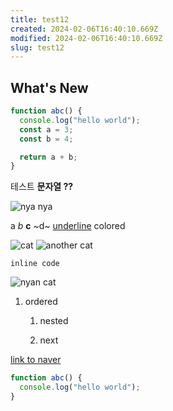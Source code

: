 ```yaml
---
title: test12
created: 2024-02-06T16:40:10.669Z
modified: 2024-02-06T16:40:10.669Z
slug: test12
---
```

  
## What's New

```js
function abc() {
  console.log("hello world");
  const a = 3;
  const b = 4;

  return a + b;
}
```

테스트 **문자열 ??**

![nya nya](./cat-nyan-cat.gif)

a _b_ **c** ~d~ <u>underline</u> colored

![cat](./cat.jpg)
![another cat](./cat.jpg)

`inline code`

![nyan cat](./cat-nyan-cat.gif)

1.  ordered
    
    1.  nested
        
    2.  next
        

[link to naver](https://www.naver.com)

```js
function abc() {
  console.log("hello world");
}
```